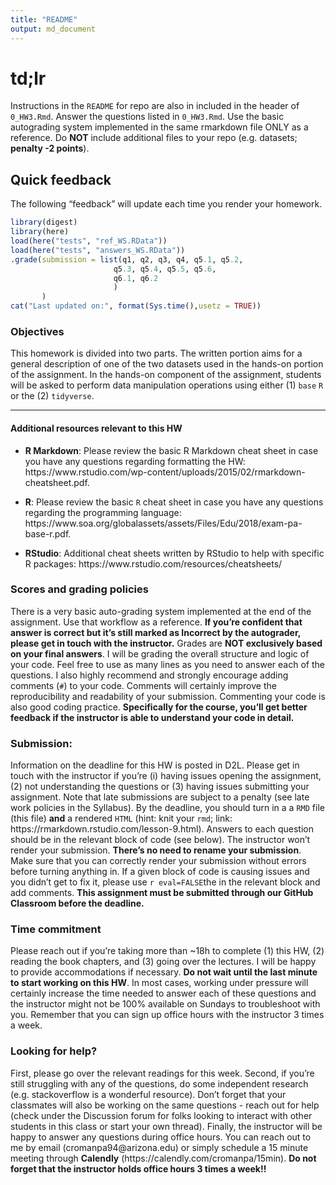 ---
title: "README"
output: md_document
---

# td;lr
Instructions in the `README` for repo are also in included in the header of `0_HW3.Rmd`. Answer the questions listed in `0_HW3.Rmd`. Use the basic autograding system implemented in the same rmarkdown file ONLY as a reference. Do **NOT** include additional files to your repo (e.g. datasets; **penalty -2 points**). 


## Quick feedback

The following "feedback" will update each time you render your homework.

```{r echo=FALSE, message=FALSE, warning=FALSE, comment=NA}
library(digest)
library(here)
load(here("tests", "ref_WS.RData"))
load(here("tests", "answers_WS.RData"))
.grade(submission = list(q1, q2, q3, q4, q5.1, q5.2,
                       q5.3, q5.4, q5.5, q5.6, 
                       q6.1, q6.2
                       )
       )
cat("Last updated on:", format(Sys.time(),usetz = TRUE))
```

### Objectives
This homework is divided into two parts. The written portion aims for a general description of one of the two datasets used in the hands-on portion of the assignment. In the hands-on component of the assignment, students will be asked to perform data manipulation operations using either (1) `base` `R` or the (2) `tidyverse`.


---------------

#### Additional resources relevant to this HW
- **R Markdown**: Please review the basic R Markdown cheat sheet in case you have any questions regarding formatting the HW: https://www.rstudio.com/wp-content/uploads/2015/02/rmarkdown-cheatsheet.pdf.

- **R**: Please review the basic `R` cheat sheet in case you have any questions regarding the programming language: https://www.soa.org/globalassets/assets/Files/Edu/2018/exam-pa-base-r.pdf.

- **RStudio**: Additional cheat sheets written by RStudio to help with specific R packages: https://www.rstudio.com/resources/cheatsheets/


### Scores and grading policies

There is a very basic auto-grading system implemented at the end of the assignment. Use that workflow as a reference. **If you're confident that answer is correct but it's still marked as Incorrect by the autograder, please get in touch with the instructor.** Grades are **NOT exclusively based on your final answers**. I will be grading the overall structure and logic of your code. Feel free to use as many lines as you need to answer each of the questions. I also highly recommend and strongly encourage adding comments (`#`) to your code. Comments will certainly improve the reproducibility and readability of your submission. Commenting your code is also good coding practice. **Specifically for the course, you’ll get better feedback if the instructor is able to understand your code in detail.** 


### Submission:
Information on the deadline for this HW is posted in D2L. Please get in touch with the instructor if you’re (i) having issues opening the assignment, (2) not understanding the questions or (3) having issues submitting your assignment. Note that late submissions are subject to a penalty (see late work policies in the Syllabus). By the deadline, you should turn in a a `RMD` file (this file) **and** a rendered `HTML` (hint: knit your `rmd`; link: https://rmarkdown.rstudio.com/lesson-9.html). Answers to each question should be in the relevant block of code (see below). The instructor won't render your submission. **There's no need to rename your submission**. Make sure that you can correctly render your submission without errors before turning anything in. If a given block of code is causing issues and you didn’t get to fix it, please use `r eval=FALSE `the in the relevant block and add comments. **This assignment must be submitted through our GitHub Classroom before the deadline.**


### Time commitment
Please reach out if you’re taking more than ~18h to complete (1) this HW, (2) reading the book chapters, and (3) going over the lectures. I will be happy to provide accommodations if necessary. **Do not wait until the last minute to start working on this HW**. In most cases, working under pressure will certainly increase the time needed to answer each of these questions and the instructor might not be 100% available on Sundays to troubleshoot with you. Remember that you can sign up office hours with the instructor 3 times a week.


### Looking for help?
First, please go over the relevant readings for this week. Second, if you’re still struggling with any of the questions, do some independent research (e.g. stackoverflow is a wonderful resource). Don’t forget that your classmates will also be working on the same questions - reach out for help (check under the Discussion forum for folks looking to interact with other students in this class or start your own thread). Finally, the instructor will be happy to answer any questions during office hours. You can reach out to me by email (cromanpa94@arizona.edu) or simply schedule a 15 minute meeting through **Calendly** (https://calendly.com/cromanpa/15min). **Do not forget that the instructor holds office hours 3 times a week!!**
